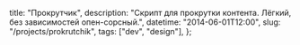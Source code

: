 
  title: "Прокрутчик",
  description: "Скрипт для прокрутки контента. Лёгкий, без зависимостей опен-сорсный.",
  datetime: "2014-06-01T12:00",
  slug: "/projects/prokrutchik",
  tags: ["dev", "design"],
};

<Redirect to="https://bespoyasov.ru/scroller" />
